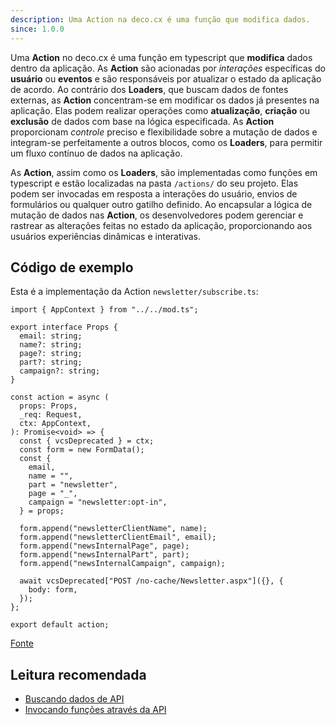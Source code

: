```yaml
---
description: Uma Action na deco.cx é uma função que modifica dados.
since: 1.0.0
---
```


Uma **Action** no deco.cx é uma função em typescript que **modifica** dados
dentro da aplicação. As **Action** são acionadas por _interações_ específicas do
**usuário** ou **eventos** e são responsáveis por atualizar o estado da
aplicação de acordo. Ao contrário dos **Loaders**, que buscam dados de fontes
externas, as **Action** concentram-se em modificar os dados já presentes na
aplicação. Elas podem realizar operações como **atualização**, **criação** ou
**exclusão** de dados com base na lógica especificada. As **Action**
proporcionam _controle_ preciso e flexibilidade sobre a mutação de dados e
integram-se perfeitamente a outros blocos, como os **Loaders**, para permitir um
fluxo contínuo de dados na aplicação.

As **Action**, assim como os **Loaders**, são implementadas como funções em
typescript e estão localizadas na pasta `/actions/` do seu projeto. Elas podem
ser invocadas em resposta a interações do usuário, envios de formulários ou
qualquer outro gatilho definido. Ao encapsular a lógica de mutação de dados nas
**Action**, os desenvolvedores podem gerenciar e rastrear as alterações feitas
no estado da aplicação, proporcionando aos usuários experiências dinâmicas e
interativas.

## Código de exemplo

Esta é a implementação da Action `newsletter/subscribe.ts`:

```tsx
import { AppContext } from "../../mod.ts";

export interface Props {
  email: string;
  name?: string;
  page?: string;
  part?: string;
  campaign?: string;
}

const action = async (
  props: Props,
  _req: Request,
  ctx: AppContext,
): Promise<void> => {
  const { vcsDeprecated } = ctx;
  const form = new FormData();
  const {
    email,
    name = "",
    part = "newsletter",
    page = "_",
    campaign = "newsletter:opt-in",
  } = props;

  form.append("newsletterClientName", name);
  form.append("newsletterClientEmail", email);
  form.append("newsInternalPage", page);
  form.append("newsInternalPart", part);
  form.append("newsInternalCampaign", campaign);

  await vcsDeprecated["POST /no-cache/Newsletter.aspx"]({}, {
    body: form,
  });
};

export default action;
```

[Fonte](https://github.com/deco-cx/apps/blob/3e337b6b2996d7ecd72db34174896638c92f8811/vtex/actions/newsletter/subscribe.ts#L1C1-L37C23)

## Leitura recomendada

- [Buscando dados de API](/docs/pt/developing-guide/fetching-data)
- [Invocando funções através da API](/docs/pt/developing-capabilities/islands/fetching-data-client)
